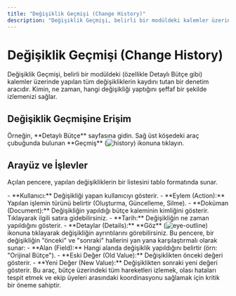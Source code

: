 ```yaml
---
title: "Değişiklik Geçmişi (Change History)"
description: "Değişiklik Geçmişi, belirli bir modüldeki kalemler üzerinde yapılan tüm değişikliklerin kaydını tutan bir denetim aracıdır."
---
```


# Değişiklik Geçmişi (Change History)

Değişiklik Geçmişi, belirli bir modüldeki (özellikle Detaylı Bütçe gibi) kalemler üzerinde yapılan tüm değişikliklerin kaydını tutan bir denetim aracıdır. Kimin, ne zaman, hangi değişikliği yaptığını şeffaf bir şekilde izlemenizi sağlar.

## Değişiklik Geçmişine Erişim

<Steps>
  <Step title="İlgili Modüle Gidin">
    Örneğin, **Detaylı Bütçe** sayfasına gidin.
  </Step>
  <Step title="Geçmiş İkonuna Tıklayın">
    Sağ üst köşedeki araç çubuğunda bulunan **Geçmiş** (<img src="/icons/history.svg" alt="history" className="inline align-middle dark:invert" style={{width: '16px', height: '16px', margin: 0}} />) ikonuna tıklayın.
  </Step>
</Steps>

## Arayüz ve İşlevler

Açılan pencere, yapılan değişikliklerin bir listesini tablo formatında sunar.

<AccordionGroup>
  <Accordion title="Değişiklik Listesi Sütunları">
    - **Kullanıcı:** Değişikliği yapan kullanıcıyı gösterir.
    - **Eylem (Action):** Yapılan işlemin türünü belirtir (Oluşturma, Güncelleme, Silme).
    - **Doküman (Document):** Değişikliğin yapıldığı bütçe kaleminin kimliğini gösterir. Tıklayarak ilgili satıra gidebilirsiniz.
    - **Tarih:** Değişikliğin ne zaman yapıldığını gösterir.
    - **Detaylar (Details):** **Göz** (<img src="/icons/eye-outline.svg" alt="eye-outline" className="inline align-middle dark:invert" style={{width: '16px', height: '16px', margin: 0}} />) ikonuna tıklayarak değişikliğin ayrıntılarını görebilirsiniz.
  </Accordion>
  <Accordion title="Değişiklik Detayları Penceresi">
    Bu pencere, bir değişikliğin "önceki" ve "sonraki" hallerini yan yana karşılaştırmalı olarak sunar:
    - **Alan (Field):** Hangi alanda değişiklik yapıldığını belirtir (örn: "Orijinal Bütçe").
    - **Eski Değer (Old Value):** Değişiklikten önceki değeri gösterir.
    - **Yeni Değer (New Value):** Değişiklikten sonraki yeni değeri gösterir.
  </Accordion>
</AccordionGroup>

<Info>
Bu araç, bütçe üzerindeki tüm hareketleri izlemek, olası hataları tespit etmek ve ekip üyeleri arasındaki koordinasyonu sağlamak için kritik bir öneme sahiptir.
</Info>
